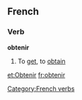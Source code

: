 ==French==
===Verb===
'''obtenir'''
#To [[get]], to [[obtain]]

[[Category:French verbs]]

[[et:Obtenir]]
[[fr:obtenir]]